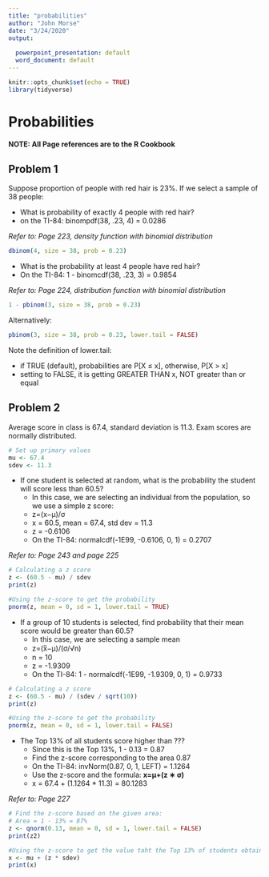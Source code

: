 ```yaml
---
title: "probabilities"
author: "John Morse"
date: "3/24/2020"
output: 
  
  powerpoint_presentation: default
  word_document: default
---
```


```r
knitr::opts_chunk$set(echo = TRUE)
library(tidyverse)
```

# Probabilities

**NOTE: All Page references are to the R Cookbook**

## Problem 1

Suppose proportion of people with red hair is 23%.
If we select a sample of 38 people:

* What is probability of exactly 4 people with red hair?
* on the TI-84: binompdf(38, .23, 4) = 0.0286

*Refer to: Page 223, density function with binomial distribution*

```r
dbinom(4, size = 38, prob = 0.23)
```

* What is the probability at least 4 people have red hair?
* On the TI-84: 1 - binomcdf(38, .23, 3) = 0.9854

*Refer to: Page 224, distribution function with binomial distribution*

```r
1 - pbinom(3, size = 38, prob = 0.23)
```

Alternatively:
```r
pbinom(3, size = 38, prob = 0.23, lower.tail = FALSE)
```

Note the definition of lower.tail:

* if TRUE (default), probabilities are P[X ≤ x], otherwise, P[X > x]
* setting to FALSE, it is getting GREATER THAN x, NOT greater than or equal

## Problem 2

Average score in class is 67.4, standard deviation is 11.3. Exam scores are normally distributed.

```r
# Set up primary values
mu <- 67.4
sdev <- 11.3
```

* If one student is selected at random, what is the probability the student will score less than 60.5?
    * In this case, we are selecting an individual from the population, so we use a simple z score:
    * z=(x−μ)/σ
    * x = 60.5, mean = 67.4, std dev = 11.3
    * z = -0.6106
    * On the TI-84: normalcdf(-1E99, -0.6106, 0, 1) = 0.2707

*Refer to: Page 243 and page 225*

```r
# Calculating a z score
z <- (60.5 - mu) / sdev
print(z)

#Using the z-score to get the probability
pnorm(z, mean = 0, sd = 1, lower.tail = TRUE)

```

* If a group of 10 students is selected, find probability that their mean score would be greater than 60.5?
    * In this case, we are selecting a sample mean
    * z=(x̅−μ)/(σ/√n)
    * n = 10
    * z = -1.9309
    * On the TI-84: 1 - normalcdf(-1E99, -1.9309, 0, 1) = 0.9733

```r
# Calculating a z score
z <- (60.5 - mu) / (sdev / sqrt(10))
print(z)

#Using the z-score to get the probability
pnorm(z, mean = 0, sd = 1, lower.tail = FALSE)

```


* The Top 13% of all students score higher than ???
    * Since this is the Top 13%, 1 - 0.13 = 0.87
    * Find the z-score corresponding to the area 0.87
    * On the TI-84: invNorm(0.87, 0, 1, LEFT) = 1.1264
    * Use the z-score and the formula: **x=μ+(z ∗ σ)**
    * x = 67.4 + (1.1264 * 11.3) = 80.1283 

*Refer to: Page 227*

```r
# Find the z-score based on the given area:
# Area = 1 - 13% = 87%
z <- qnorm(0.13, mean = 0, sd = 1, lower.tail = FALSE)
print(z2)

#Using the z-score to get the value taht the Top 13% of students obtained
x <- mu + (z * sdev)
print(x)

```





